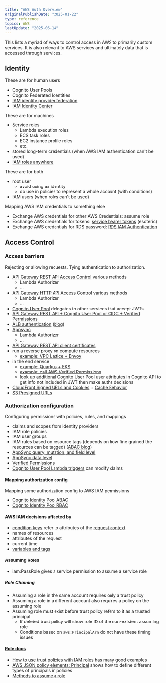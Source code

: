 ```yaml
---
title: "AWS Auth Overview"
originalPublishDate: "2025-01-22"
type: reference
topics: AWS
lastUpdate: "2025-06-14"
---
```


This lists a myriad of ways to control access in AWS to primarily custom services. It is also relevant to AWS services and ultimately data that is accessed through services.

## Identity

These are for human users

- Cognito User Pools
- Cognito Federated Identities
- [IAM identity provider federation](https://docs.aws.amazon.com/IAM/latest/UserGuide/id_roles_providers.html)
- [IAM Identity Center](https://docs.aws.amazon.com/singlesignon/latest/userguide/what-is.html)

These are for machines

- Service roles
  - Lambda execution roles
  - ECS task roles
  - EC2 instance profile roles
  - etc.
- stored long-term credentials (when AWS IAM authentication can't be used)
- [IAM roles anywhere](https://docs.aws.amazon.com/rolesanywhere/latest/userguide/introduction.html)

These are for both
- root user
  - avoid using as identity
  - do use in policies to represent a whole account (with conditions)
- IAM users (when roles can't be used)

Mapping AWS IAM credentials to something else

- Exchange AWS credentials for other AWS Credentials: assume role
- Exchange AWS credentials for tokens: [service bearer tokens](https://docs.aws.amazon.com/IAM/latest/UserGuide/id_credentials_bearer.html) (esoteric)
- Exchange AWS credentials for RDS password: [RDS IAM Authentication](https://docs.aws.amazon.com/AmazonRDS/latest/UserGuide/UsingWithRDS.IAMDBAuth.html) 

## Access Control

### Access barriers

Rejecting or allowing requests. Tying authentication to authorization.

- [API Gateway REST API Access Control](https://docs.aws.amazon.com/apigateway/latest/developerguide/apigateway-control-access-to-api.html) various methods
  - Lambda Authorizer
  - ...
- [API Gateway HTTP API Access Control](https://docs.aws.amazon.com/apigateway/latest/developerguide/http-api-access-control.html) various methods
  - Lambda Authorizer
  - ...
- [Cognito User Pool](https://docs.aws.amazon.com/cognito/latest/developerguide/accessing-resources.html) delegates to other services that accept JWTs
- [API Gateway REST API + Cognito User Pool or OIDC + Verified Permissions](https://aws.amazon.com/blogs/security/authorize-api-gateway-apis-using-amazon-verified-permissions-and-amazon-cognito/)
- [ALB authentication](https://docs.aws.amazon.com/elasticloadbalancing/latest/application/listener-authenticate-users.html) ([blog](https://aws.amazon.com/blogs/networking-and-content-delivery/security-best-practices-when-using-alb-authentication/))
- [Appsync](https://docs.aws.amazon.com/appsync/latest/devguide/security-authz.html)
  - Lambda Authorizer
  - ...
- [API Gateway REST API client certificates](https://docs.aws.amazon.com/apigateway/latest/developerguide/rest-api-mutual-tls.html)
- run a reverse proxy on compute resources
  - [example: VPC Lattice + Envoy](https://aws.amazon.com/blogs/security/modern-web-application-authentication-and-authorization-with-amazon-vpc-lattice/)
- in the end service
  - [example: Quarkus + EKS](https://aws.amazon.com/blogs/security/access-token-security-for-microservice-apis-on-amazon-eks/)
  - [example: call AWS Verified Permissions](https://docs.aws.amazon.com/verifiedpermissions/latest/userguide/authorization-sdk.html)
  - look up additional Cognito User Pool user attributes in Cognito API to get info not included in JWT then make authz decisions
- [CloudFront Signed URLs and Cookies](https://docs.aws.amazon.com/AmazonCloudFront/latest/DeveloperGuide/PrivateContent.html) + [Cache Behavior](https://docs.aws.amazon.com/AmazonCloudFront/latest/DeveloperGuide/distribution-web-values-specify.html#DownloadDistValuesRestrictViewerAccess)
- [S3 Presigned URLs](https://docs.aws.amazon.com/AmazonS3/latest/userguide/using-presigned-url.html)

### Authorization configuration

Configuring permissions with policies, rules, and mappings

- claims and scopes from identity providers
- IAM role policies
- IAM user groups
- IAM rules based on resource tags (depends on how fine grained the resources can be tagged) ([ABAC blog](https://www.nccgroup.com/us/research-blog/introduction-to-aws-attribute-based-access-control/))
- [AppSync query, mutation, and field level](https://docs.aws.amazon.com/appsync/latest/devguide/security-authz.html#using-additional-authorization-modes)
- [AppSync data level](https://docs.aws.amazon.com/appsync/latest/devguide/security-authorization-use-cases.html)
- [Verified Permissions](https://docs.aws.amazon.com/verifiedpermissions/latest/userguide/what-is-avp.html)
- [Cognito User Pool Lambda triggers](https://docs.aws.amazon.com/cognito/latest/developerguide/cognito-user-pools-working-with-lambda-triggers.html) can modify claims

#### Mapping authorization config

Mapping some authorization config to AWS IAM permissions

- [Cognito Identity Pool ABAC](https://docs.aws.amazon.com/cognito/latest/developerguide/attributes-for-access-control.html)
- [Cognito Identity Pool RBAC](https://docs.aws.amazon.com/cognito/latest/developerguide/role-based-access-control.html)

#### AWS IAM decisions affected by
- [condition keys](https://docs.aws.amazon.com/IAM/latest/UserGuide/reference_policies_condition-keys.html) refer to attributes of the [request context](https://docs.aws.amazon.com/IAM/latest/UserGuide/reference_policies_elements_condition.html)
- names of resources
- attributes of the request
- current time
- [variables and tags](https://docs.aws.amazon.com/IAM/latest/UserGuide/reference_policies_variables.html#policy-vars-no-value)

#### Assuming Roles
- iam:PassRole gives a service permission to assume a service role

##### Role Chaining
- Assuming a role in the same account requires only a trust policy
- Assuming a role in a different account also requires a policy on the assuming role
- Assuming role must exist before trust policy refers to it as a trusted principal
  - If deleted trust policy will show role ID of the non-existent assuming role
  - Conditions based on `aws:PrincipalArn` do not have these timing issues


#### [Role docs](https://docs.aws.amazon.com/IAM/latest/UserGuide/id_roles.html)
- [How to use trust policies with IAM roles](https://aws.amazon.com/blogs/security/how-to-use-trust-policies-with-iam-roles/) has many good examples
- [AWS JSON policy elements: Principal](https://docs.aws.amazon.com/IAM/latest/UserGuide/reference_policies_elements_principal.html#Principal_specifying) shows how to define different types of principals in policies
- [Methods to assume a role](https://docs.aws.amazon.com/IAM/latest/UserGuide/id_roles_manage-assume.html)




